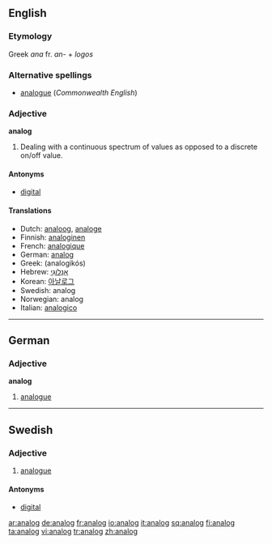 ==English==

===Etymology===
Greek ''ana'' fr. ''an-'' + ''logos''

===Alternative spellings===
* [[analogue]] (''Commonwealth English'')

===Adjective===
'''analog'''

# {{context|chiefly|US}} Dealing with a continuous spectrum of values as opposed to a discrete on/off value.

====Antonyms====
*[[digital]]

====Translations====
*Dutch: [[analoog]], [[analoge]]
*Finnish: [[analoginen]]
*French: [[analogique]]
*German: [[analog]]
*Greek: {{t|el|αναλογικός|m|}} (analogikós)
*Hebrew: [[אָנָלוֹגִי]] {{m}}
*Korean: [[아날로그]]
*Swedish: analog
*Norwegian: analog
*Italian: [[analogico]]

----

==German==

===Adjective===
'''analog'''

# [[analogue]]

----

==Swedish==

===Adjective===
{{sv-adj-abs}}

# [[analogue]]

====Antonyms====
* [[digital]]

[[ar:analog]]
[[de:analog]]
[[fr:analog]]
[[io:analog]]
[[it:analog]]
[[sq:analog]]
[[fi:analog]]
[[ta:analog]]
[[vi:analog]]
[[tr:analog]]
[[zh:analog]]